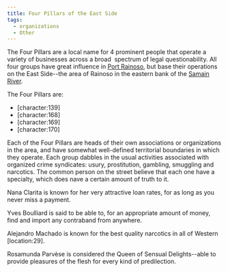 ```yaml
---
title: Four Pillars of the East Side
tags:
  - organizations
  - Other
---
```


The Four Pillars are a local name for 4 prominent people that operate a variety
of businesses across a broad  spectrum of legal questionability. All four groups
have great influence in [Port Rainoso](../locations/port-rainoso.mdx), but base
their operations on the East Side--the area of Rainoso in the eastern bank of
the [Samain River](../locations/samain-river.mdx).

The Four Pillars are:

* \[character:139]
* \[character:168]
* \[character:169]
* \[character:170]

Each of the Four Pillars are heads of their own associations or organizations in
the area, and have somewhat well-defined territorial boundaries in which they
operate. Each group dabbles in the usual activities associated with organized
crime syndicates: usury, prostitution, gambling, smuggling and narcotics. The
common person on the street believe that each one have a specialty, which does
nave a certain amount of truth to it.

Nana Clarita is known for her very attractive loan rates, for as long as you
never miss a payment.

Yves Boulliard is said to be able to, for an appropriate amount of money, find
and import any contraband from anywhere.

Alejandro Machado is known for the best quality narcotics in all of Western
\[location:29].

Rosamunda Parvèse is considered the Queen of Sensual Delights--able to provide
pleasures of the flesh for every kind of predilection.
